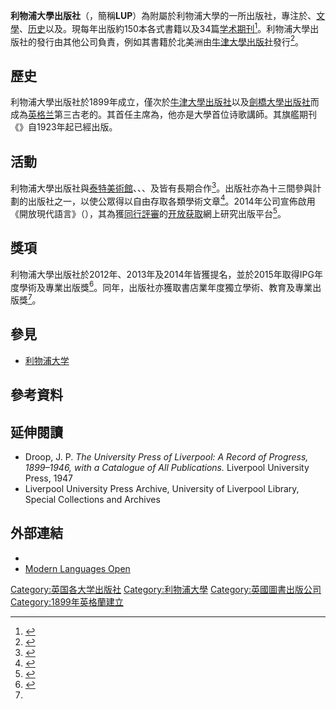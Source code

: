 {{Infobox publisher
| image = [[File:Liverpool-University-Press.png|220px]]
| parent = [[利物浦大学|利物浦大学]]
| founded = 1899年
| country = 英國
| headquarters = [[利物浦|利物浦]]
| distribution =  特平發行（英國及其他地方）<br>[[牛津大學出版社|牛津大學出版社]]（北美洲）<br>大統圖書（台灣）<br>Overleaf（印度）<ref>{{Cite web |url=https://liverpooluniversitypress.co.uk/pages/for-booksellers |title=For Booksellers |accessdate=2020-09-13 |archive-date=2018-11-23 |archive-url=https://web.archive.org/web/20181123221103/https://liverpooluniversitypress.co.uk/pages/for-booksellers |dead-url=no }}</ref>
| publications = [[图书|图书]]及[[学术期刊|学术期刊]]
| numemployees = 13
| url = {{URL|www.liverpooluniversitypress.co.uk}}
}}
'''利物浦大學出版社'''（'''{{lang|en|Liverpool University Press}}'''，簡稱'''LUP'''）為附屬於利物浦大學的一所出版社，專注於{{tsl|en|modern language|現代語言}}、[[文學|文學]]、[[历史|历史]]以及{{tsl|en|visual culture|視覺文化}}。現每年出版約150本各式書籍以及34篇[[学术期刊|学术期刊]]<ref>{{cite web |url=http://www.liverpooluniversitypress.co.uk/index.php?option=com_content&view=article&id=1&Itemid=4 |title=About Us |publisher=Liverpool University Press |accessdate=2020-09-13 |archive-date=2018-07-24 |archive-url=https://web.archive.org/web/20180724062710/https://liverpooluniversitypress.co.uk/index.php?option=com_content&view=article&id=1&Itemid=4 |dead-url=no }}</ref>。利物浦大學出版社的發行由其他公司負責，例如其書籍於北美洲由[[牛津大學出版社|牛津大學出版社]]發行<ref>{{cite web |url=http://www.liverpooluniversitypress.co.uk/index.php?option=com_content&view=article&id=63&Itemid=25 |title=Information for Booksellers |publisher=Liverpool University Press |accessdate=2020-09-13 |archive-date=2018-07-24 |archive-url=https://web.archive.org/web/20180724062656/https://liverpooluniversitypress.co.uk/index.php?option=com_content&view=article&id=63&Itemid=25 |dead-url=no }}</ref>。

== 歷史 ==
利物浦大學出版社於1899年成立，僅次於[[牛津大學出版社|牛津大學出版社]]以及[[劍橋大學出版社|劍橋大學出版社]]而成為[[英格兰|英格兰]]第三古老的{{tsl|en|university press|大學出版社}}。其首任主席為{{tsl|en|Lascelles Abercrombie|拉錫利斯·阿伯金比}}，他亦是大學首位诗歌講師。其旗艦期刊《{{tsl|en|Bulletin of Hispanic Studies|西班牙研究簡報}}》自1923年起已經出版。

== 活動 ==
利物浦大學出版社與[[泰特美術館|泰特美術館]]、{{tsl|en|Foundation for Art and Creative Technology|藝術及創意科技基金會}}、{{tsl|en|Bluecoat Chambers|藍衣學校}}、{{tsl|en|Public Monuments and Sculpture Association|公共古蹟及雕塑協會}}及{{tsl|en|National Museums Liverpool|利物浦國立博物館}}皆有長期合作<ref>{{cite web|url=http://liverpooluniversitypress.co.uk/pages/collaborative-publishing|title=Our Partners|publisher=Liverpool University Press|accessdate=2020-09-13|archive-date=2018-11-29|archive-url=https://web.archive.org/web/20181129043915/https://liverpooluniversitypress.co.uk/pages/collaborative-publishing|dead-url=no}}</ref>。出版社亦為十三間參與{{tsl|en|Knowledge Unlatched|}}計劃的出版社之一，以使公眾得以自由存取各類學術文章<ref>{{cite web |url=http://www.knowledgeunlatched.org/good-for/publishers/ |title=Good for publishers |publisher=Knowledge Unlatched |accessdate=2020-09-13 |archive-date=2016-09-12 |archive-url=https://web.archive.org/web/20160912190934/http://www.knowledgeunlatched.org/good-for/publishers/ |dead-url=no }}</ref>。2014年公司宣佈啟用《開放現代語言》（''{{lang|en|Modern Languages Open}}''），其為獲[[同行評審|同行評審]]的[[开放获取|开放获取]]網上研究出版平台<ref>{{cite web |url=http://liverpooluniversitypress.co.uk/pages/modern-languages-open |title=Modern Languages Open |publisher=Liverpool University Press |accessdate=2020-09-13 |archive-date=2017-02-22 |archive-url=https://web.archive.org/web/20170222122351/http://liverpooluniversitypress.co.uk/pages/modern-languages-open |dead-url=no }}</ref>。

== 獎項 ==
利物浦大學出版社於2012年、2013年及2014年皆獲提名{{tsl|en|Independent Publishing Awards|獨立出版獎}}，並於2015年取得IPG年度學術及專業出版獎<ref name=home>{{cite web |url=http://liverpooluniversitypress.co.uk/pages/awards-and-nominations |title=Awards and Nominations |publisher=Liverpool University Press |accessdate=2020-09-13 |archive-date=2018-11-30 |archive-url=https://web.archive.org/web/20181130093347/https://liverpooluniversitypress.co.uk/pages/awards-and-nominations |dead-url=no }}</ref>。同年，出版社亦獲取書店業年度獨立學術、教育及專業出版獎<ref name=home/>。

== 參見 ==
*[[利物浦大学|利物浦大学]]

== 參考資料 ==
{{Reflist|30em}}

== 延伸閱讀 ==
*Droop, J. P. ''The University Press of Liverpool: A Record of Progress, 1899–1946, with a Catalogue of All Publications.'' Liverpool University Press, 1947
*Liverpool University Press Archive, University of Liverpool Library, Special Collections and Archives

== 外部連結 ==
* {{Official website|http://www.liverpooluniversitypress.co.uk}}
* [http://www.modernlanguagesopen.org/index.php/mlo/index Modern Languages Open]{{Wayback|url=http://www.modernlanguagesopen.org/index.php/mlo/index |date=20141102042052 }}

{{Authority control}}
[[Category:英国各大学出版社|Category:英国各大学出版社]]
[[Category:利物浦大學|Category:利物浦大學]]
[[Category:英國圖書出版公司|Category:英國圖書出版公司]]
[[Category:1899年英格蘭建立|Category:1899年英格蘭建立]]